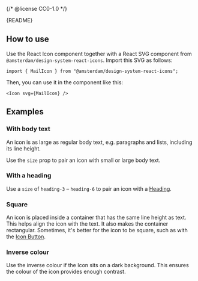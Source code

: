 {/* @license CC0-1.0 */}


<Meta of={IconStories} />

<Markdown>{README}</Markdown>

## How to use

Use the React Icon component together with a React SVG component from `@amsterdam/design-system-react-icons`.
Import this SVG as follows:

```tsx
import { MailIcon } from "@amsterdam/design-system-react-icons";
```

Then, you can use it in the component like this:

```tsx
<Icon svg={MailIcon} />
```

<Primary />

<Controls />

## Examples

### With body text

An icon is as large as regular body text, e.g. paragraphs and lists, including its line height.

<Canvas of={IconStories.WithBodyText} />

Use the `size` prop to pair an icon with small or large body text.

<Canvas of={IconStories.WithSmallBodyText} />

<Canvas of={IconStories.WithLargeBodyText} />

### With a heading

Use a `size` of `heading-3` – `heading-6` to pair an icon with a [Heading](/docs/components-text-heading--docs).

<Canvas of={IconStories.WithHeading3} />

<Canvas of={IconStories.WithHeading4} />

<Canvas of={IconStories.WithHeading5} />

<Canvas of={IconStories.WithHeading6} />

### Square

An icon is placed inside a container that has the same line height as text.
This helps align the icon with the text.
It also makes the container rectangular.
Sometimes, it's better for the icon to be square, such as with the [Icon Button](/docs/components-buttons-icon-button--docs).

<Canvas of={IconStories.Square} />

### Inverse colour

Use the inverse colour if the Icon sits on a dark background.
This ensures the colour of the icon provides enough contrast.

<Canvas of={IconStories.InverseColour} />
